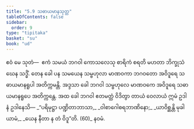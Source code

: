 ```yaml
---
title: "5.9 သဓာယမာနသုတ္တ"
tableOfContents: false
sidebar:
  order: 9
type: "tipitaka"
basket: "su"
book: "ud"
---
```



<DynamicBreadcrumb />

<Division number="49" book="ud" e="ch" v="18" p="150">

<Paragraph number="445" book="ud">
ဧဝံ မေ သုတံ—  ဧကံ သမယံ ဘဂဝါ ကောသလေသု စာရိကံ စရတိ မဟတာ ဘိက္ခုသံဃေန သဒ္ဓိံ. တေန ခေါ ပန သမယေန သမ္ဗဟုလာ မာဏဝကာ ဘဂဝတော အဝိဒူရေ သဓာယမာနရူပါ အတိက္ကမန္တိ. အဒ္ဒသာ ခေါ ဘဂဝါ သမ္ဗဟုလေ မာဏဝကေ အဝိဒူရေ သဓာယမာနရူပေ အတိက္ကန္တေ.
</Paragraph>

<Paragraph number="446" book="ud">
အထ ခေါ ဘဂဝါ ဧတမတ္ထံ ဝိဒိတွာ တာယံ ဝေလာယံ ဣမံ ဥဒါနံ ဥဒါနေသိ—
</Paragraph>

<Paragraph number="447" type="verses" book="ud">
_“ပရိမုဋ္ဌာ ပဏ္ဍိတာဘာသာ,_  
_ဝါစာဂေါစရဘာဏိနော;_  
_ယာဝိစ္ဆန္တိ မုခါယာမံ,_  
_ယေန နီတာ န တံ ဝိဒူ”တိ. (60)_  


</Paragraph>
</Division>

<Paragraph number="448" type="center" book="ud">
နဝမံ.
</Paragraph>